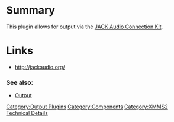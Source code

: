 {{ComponentHeader}}

= Summary =
This plugin allows for output via the [http://jackit.sf.net JACK Audio Connection Kit].

= Links =
* http://jackaudio.org/

===See also:===
* [[Component:Output | Output]]

[[Category:Output Plugins]]
[[Category:Components]]
[[Category:XMMS2 Technical Details]]